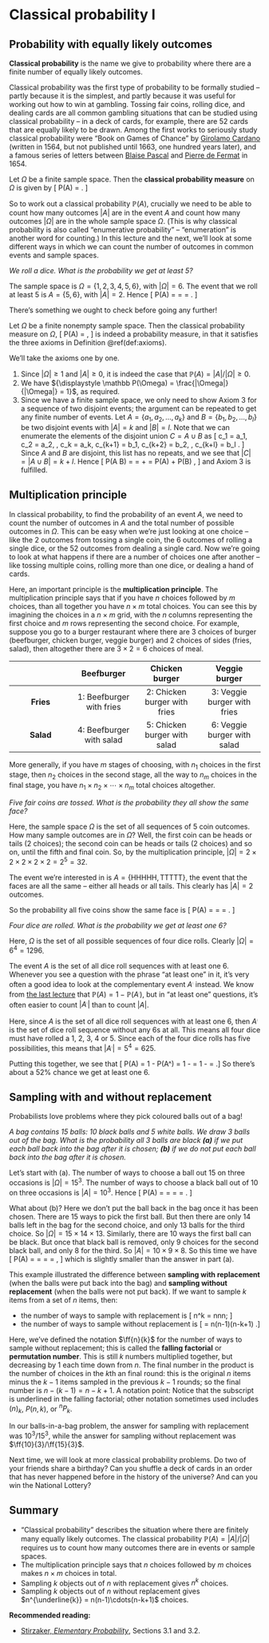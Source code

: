# Classical probability I  {#L05-classical-i}


## Probability with equally likely outcomes {#classical-intro}

**Classical probability** is the name we give to probability where there are a finite number of equally likely outcomes.

Classical probability was the first type of probability to be formally studied -- partly because it is the simplest, and partly because it was useful for working out how to win at gambling. Tossing fair coins, rolling dice, and dealing cards are all common gambling situations that can be studied using classical probability -- in a deck of cards, for example, there are 52 cards that are equally likely to be drawn. Among the first works to seriously study classical probability were "Book on Games of Chance" by [Girolamo Cardano](https://mathshistory.st-andrews.ac.uk/Biographies/Cardan/) (written in 1564, but not published until 1663, one hundred years later), and a famous series of letters between [Blaise Pascal](https://mathshistory.st-andrews.ac.uk/Biographies/Pascal/) and [Pierre de Fermat](https://mathshistory.st-andrews.ac.uk/Biographies/Fermat/) in 1654.

::: {.definition}
Let $\Omega$ be a finite sample space. Then the **classical probability measure** on $\Omega$ is given by
\[ \mathbb P(A) = \frac{|A|}{|\Omega|} . \]
:::

So to work out a classical probability $\mathbb P(A)$, crucially we need to be able to count how many outcomes $|A|$ are in the event $A$ and count how many outcomes $|\Omega|$ are in the whole sample space $\Omega$. (This is why classical probability is also called "enumerative probability" -- "enumeration" is another word for counting.) In this lecture and the next, we'll look at some different ways in which we can count the number of outcomes in common events and sample spaces.

::: {.example}
*We roll a dice. What is the probability we get at least 5?*

The sample space is $\Omega = \{1,2,3,4,5,6\}$, with $|\Omega| = 6$. The event that we roll at least 5 is $A = \{5,6\}$, with $|A| = 2$. Hence
\[ \mathbb P(A) = \frac{|A|}{|\Omega|} = \frac{2}{6} = \frac{1}{3} . \]
:::

There's something we ought to check before going any further!

::: {.theorem}
Let $\Omega$ be a finite nonempty sample space. Then the classical probability measure on $\Omega$,
\[ \mathbb P(A) = \frac{|A|}{|\Omega|} , \]
is indeed a probability measure, in that it satisfies the three axioms in Definition \@ref(def:axioms).
:::

::: {.proof}
We'll take the axioms one by one.

1. Since $|\Omega| \geq 1$ and $|A| \geq 0$, it is indeed the case that $\mathbb P(A) = |A|/|\Omega| \geq 0$.
2. We have ${\displaystyle \mathbb P(\Omega) = \frac{|\Omega|}{|\Omega|} = 1}$, as required.
3. Since we have a finite sample space, we only need to show Axiom 3 for a sequence of two disjoint events; the argument can be repeated to get any finite number of events. Let $A = \{a_1, a_2, \dots, a_k\}$ and $B = \{b_1, b_2, \dots, b_l\}$ be two disjoint events with $|A| = k$ and $|B| = l$. Note that we can enumerate the elements of the disjoint union $C = A \cup B$ as
\[ c_1 = a_1, c_2 = a_2, \dots, c_k = a_k, c_{k+1} = b_1, c_{k+2} = b_2, \dots, c_{k+l} = b_l . \]
Since $A$ and $B$ are disjoint, this list has no repeats, and we see that $|C| = |A \cup B| = k+l$. Hence
\[ \mathbb P(A \cup B) = \frac{k+l}{|\Omega|} = \frac{k}{|\Omega|} + \frac{l}{|\Omega|} = \mathbb P(A) + \mathbb P(B) , \]
and Axiom 3 is fulfilled.
:::






## Multiplication principle  {#multiplication}


In classical probability, to find the probability of an event $A$, we need to count the number of outcomes in $A$ and the total number of possible outcomes in $\Omega$. This can be easy when we're just looking at one choice -- like the 2 outcomes from tossing a single coin, the 6 outcomes of rolling a single dice, or the 52 outcomes from dealing a single card. Now we're going to look at what happens if there are a number of choices one after another -- like tossing multiple coins, rolling more than one dice, or dealing a hand of cards.

Here, an important principle is the **multiplication principle**. The multiplication principle says that if you have $n$ choices followed by $m$ choices, than all together you have $n \times m$ total choices. You can see this by imagining the choices in a $n \times m$ grid, with the $n$ columns representing the first choice and $m$ rows representing the second choice. For example, suppose you go to a burger restaurant where there are 3 choices of burger (beefburger, chicken burger, veggie burger) and 2 choices of sides (fries, salad), then altogether there are $3 \times 2 = 6$ choices of meal.

|  | Beefburger | Chicken burger | Veggie burger |
|:-:|:-:|:-:|:-:|
| **Fries** | 1: Beefburger with fries | 2: Chicken burger with fries | 3: Veggie burger with fries |
| **Salad** | 4: Beefburger with salad | 5: Chicken burger with salad | 6: Veggie burger with salad |

More generally, if you have $m$ stages of choosing, with $n_1$ choices in the first stage, then $n_2$ choices in the second stage, all the way to $n_m$ choices in the final stage, you have $n_1 \times n_2 \times \cdots \times n_m$ total choices altogether.


::: {.example}
*Five fair coins are tossed. What is the probability they all show the same face?*

Here, the sample space $\Omega$ is the set of all sequences of 5 coin outcomes. How many sample outcomes are in $\Omega$? Well, the first coin can be heads or tails (2 choices); the second coin can be heads or tails (2 choices) and so on, until the fifth and final coin. So, by the multiplication principle, $|\Omega| = 2 \times 2 \times 2 \times 2 \times 2 = 2^5 = 32$.

The event we're interested in is $A = \{\text{HHHHH}, \text{TTTTT}\}$, the event that the faces are all the same -- either all heads or all tails. This clearly has $|A| = 2$ outcomes.

So the probability all five coins show the same face is
\[ \mathbb P(A) = \frac{|A|}{|\Omega|} = \frac{2}{32} = \frac{1}{16} \approx 0.06. \]
:::

::: {.example}
*Four dice are rolled. What is the probability we get at least one 6?*

Here, $\Omega$ is the set of all possible sequences of four dice rolls. Clearly $|\Omega| = 6^4 = 1296$.

The event $A$ is the set of all dice roll sequences with at least one 6. Whenever you see a question with the phrase "at least one" in it, it's very often a good idea to look at the complementary event $A^\comp$ instead. We know from [the last lecture](#prob-properties) that $\mathbb P(A) = 1 - \mathbb P(A^\comp)$, but in "at least one" questions, it's often easier to count $|A^\comp|$ than to count $|A|$.

Here, since $A$ is the set of all dice roll sequences with at least one 6, then $A^\comp$ is the set of dice roll sequence without any 6s at all. This means all four dice must have rolled a 1, 2, 3, 4 or 5. Since each of the four dice rolls has five possibilities, this means that $|A^\comp| = 5^4 = 625$.

Putting this together, we see that
\[ \mathbb P(A) = 1 - \mathbb P(A^\comp) = 1 - \frac{|A^\comp|}{|\Omega|} = 1 - \frac{625}{1296} = \frac{671}{1296} \approx 0.518 .\]
So there's about a 52% chance we get at least one 6.
:::




## Sampling with and without replacement  {#sampling}

Probabilists love problems where they pick coloured balls out of a bag!

::: {.example}
*A bag contains 15 balls: 10 black balls and 5 white balls. We draw 3 balls out of the bag. What is the probability all 3 balls are black **(a)** if we put each ball back into the bag after it is chosen; **(b)** if we do not put each ball back into the bag after it is chosen.*

Let's start with (a). The number of ways to choose a ball out 15 on three occasions is $|\Omega| = 15^3$. The number of ways to choose a black ball out of 10 on three occasions is $|A| = 10^3$. Hence 
\[ \mathbb P(A) = \frac{|A|}{|\Omega|} = \frac{10^3}{15^3} =  \frac{1000}{3375} = \frac{8}{27} \approx 0.30. \]

What about (b)? Here we don't put the ball back in the bag once it has been chosen. There are 15 ways to pick the first ball. But then there are only 14 balls left in the bag for the second choice, and only 13 balls for the third choice. So $|\Omega| = 15\times14\times13$. Similarly, there are 10 ways the first ball can be black. But once that black ball is removed, only 9 choices for the second black ball, and only 8 for the third. So $|A| = 10\times9\times8$. So this time we have
\[ \mathbb P(A) = \frac{|A|}{|\Omega|} = \frac{10\times9\times8}{15\times14\times13} =  \frac{720}{2730} = \frac{24}{91} \approx 0.26, \]
which is slightly smaller than the answer in part (a).
:::

This example illustrated the difference between **sampling with replacement** (when the balls were put back into the bag) and **sampling without replacement** (when the balls were not put back). If we want to sample $k$ items from a set of $n$ items, then:

* the number of ways to sample with replacement is
\[ n^k = n\times n\times\cdots\times n;  \]
* the number of ways to sample without replacement is
\[ \ff{n}{k} = n\times(n-1)\times \cdots\times (n-k+1) .\]

Here, we've defined the notation $\ff{n}{k}$ for the number of ways to sample without replacement; this is called the **falling factorial** or **permutation number**. This is still $k$ numbers multiplied together, but decreasing by 1 each time down from $n$. The final number in the product is the number of choices in the $k$th an final round: this is the original $n$ items minus the $k-1$ items sampled in the previous $k-1$ rounds; so the final number is $n - (k-1) = n - k + 1$. A notation point: Notice that the subscript is underlined in the falling factorial; other notation sometimes used includes $(n)_k$, $P(n,k)$, or ${}^nP_k$.

In our balls-in-a-bag problem, the answer for sampling with replacement was $10^3/15^3$, while the answer for sampling without replacement was $\ff{10}{3}/\ff{15}{3}$.

Next time, we will look at more classical probability problems. Do two of your friends share a birthday? Can you shuffle a deck of cards in an order that has never happened before in the history of the universe? And can you win the National Lottery?

## Summary  {#summary-L05 .unnumbered}

::: {.mysummary}
* "Classical probability" describes the situation where there are finitely many equally likely outcomes. The classical probability $\mathbb P(A) = |A|/|\Omega|$ requires us to count how many outcomes there are in events or sample spaces.
* The multiplication principle says that $n$ choices followed by $m$ choices makes $n \times m$ choices in total.
* Sampling $k$ objects out of $n$ with replacement gives $n^k$ choices.
* Sampling $k$ objects out of $n$ without replacement gives $n^{\underline{k}} = n(n-1)\cdots(n-k+1)$ choices.
:::

**Recommended reading:**

* [Stirzaker, *Elementary Probability*](https://leeds.primo.exlibrisgroup.com/permalink/44LEE_INST/13rlbcs/alma991013131349705181), Sections 3.1 and 3.2.

<!--
::: {.example}
*Two dice are rolled. What is the probability of getting a total score of 8?*

Here, the sample space $\Omega$ is the set of all pairs of dice rolls
\[ \Omega = \big\{ (1,1), (1, 2), (1, 2), \dots, (6,5), (6,6) \big\} . \]
Note that all the outcomes are equally likely, so we have a classical probability problem.

Because there are 6 possible values for the first dice and 6 possible values for the second dice, by the multiplication principle we have $|\Omega| = 6 \times 6 = 36$.

Let $A$ be the event we roll a total of 8. We need to find $|A|$, the number of sample outcomes in $A$. We can find this simply by listing them all:
\[ A = \big\{ (2,6), (3, 5), (4, 4), (5,3), (6,2) \big\} .\]
We see that $|A| = 5$.

Hence, the probability of getting a total of 8 is
\[ \mathbb P(A) = \frac{|A|}{|\Omega|} = \frac{5}{36} \approx 0.14 .\]
:::
-->
